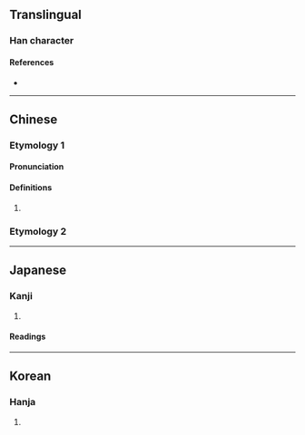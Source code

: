 {{character info}}
==Translingual==

===Han character===
{{Han char|rn=85|rad=水|as=12|sn=15|four=31186|canj=EMMC|ids=⿰氵項}}

====References====
* {{Han ref|kx=0652.080|dkj=18336|dj=1062.100|hdz=31735.010|uh=6F92|ud=28562|bh=E5FE|bd=58878}}

----

==Chinese==
{{zh-forms|s=𭱊}}

===Etymology 1===

====Pronunciation====
{{zh-pron
|m=hòng
|c=hung6
|mc=y
|oc=y
|ma=
|cat=a
}}

====Definitions====
{{zh-hanzi}}

# {{zh-only|澒洞|[[pervasive]], [[vast]]}}

===Etymology 2===
{{zh-see|汞|v}}

----

==Japanese==

===Kanji===
{{ja-kanji|grade=|rs=水12}}

# {{rfdef|ja|sort=水12}}

====Readings====
{{ja-readings
|goon=く, ぐ
|kanon=こう
|kun=}}

----

==Korean==

===Hanja===
{{ko-hanja|hangeul=홍|eumhun=|rv=hong|mr=hong|y=hong}}

# {{rfdef|ko|sort=水12}}